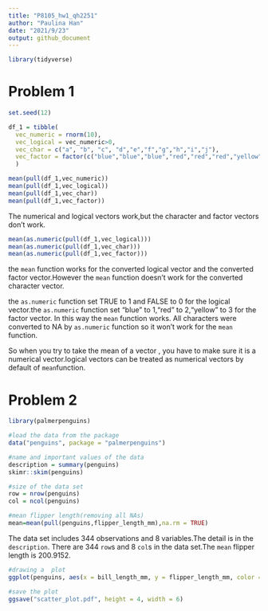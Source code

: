 ```yaml
---
title: "P8105_hw1_qh2251"
author: "Paulina Han"
date: "2021/9/23"
output: github_document
---
```


```r
library(tidyverse)
```

# Problem 1
```r
set.seed(12)

df_1 = tibble(
  vec_numeric = rnorm(10),
  vec_logical = vec_numeric>0,
  vec_char = c("a", "b", "c", "d","e","f","g","h","i","j"),
  vec_factor = factor(c("blue","blue","blue","red","red","red","yellow","yellow","yellow","yellow"))
  )

mean(pull(df_1,vec_numeric))
mean(pull(df_1,vec_logical))
mean(pull(df_1,vec_char))
mean(pull(df_1,vec_factor))
```

The numerical and logical vectors work,but the character and factor vectors don't work.

```r
mean(as.numeric(pull(df_1,vec_logical)))
mean(as.numeric(pull(df_1,vec_char)))
mean(as.numeric(pull(df_1,vec_factor)))

```
the `mean` function works for the converted logical vector and the converted factor vector.However the `mean` function doesn't work for the converted character vector.

the `as.numeric` function set TRUE to 1 and FALSE to 0 for the logical vector.the `as.numeric` function set "blue" to 1,"red" to 2,"yellow" to 3 for the factor vector. In this way the `mean` function works. All characters were converted to NA by `as.numeric` function so it won't work for the `mean` function.

So when you try to take the mean of a vector , you have to make sure it is a numerical vector.logical vectors can be treated as numerical vectors by default of `mean`function.

# Problem 2
```r
library(palmerpenguins)

#load the data from the package
data("penguins", package = "palmerpenguins")

#name and important values of the data
description = summary(penguins)
skimr::skim(penguins)

#size of the data set
row = nrow(penguins)
col = ncol(penguins)

#mean flipper length(removing all NAs)
mean=mean(pull(penguins,flipper_length_mm),na.rm = TRUE)

```
The data set includes 344 observations and 8 variables.The detail is in the `description`. There are 344 `row`s and 8 `col`s in the data set.The `mean` flipper length is 200.9152.


```r
#drawing a  plot
ggplot(penguins, aes(x = bill_length_mm, y = flipper_length_mm, color = species )) + geom_point()

#save the plot
ggsave("scatter_plot.pdf", height = 4, width = 6)

```




